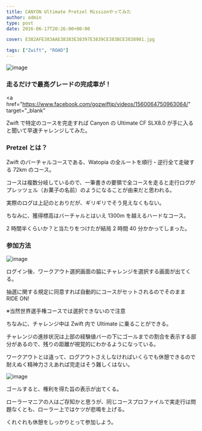 ---
title: CANYON Ultimate Pretzel Missionやってみた
author: admin
type: post
date: 2016-06-17T20:26:00+00:00

cover: E382AFE383AAE38383E38397E3839CE383BCE3838901.jpg

tags: ["Zwift", "ROAD"]
---

![image](./E382AFE383AAE38383E38397E3839CE383BCE3838901.jpg)

### 走るだけで最高グレードの完成車が！

<a
  href="https://www.facebook.com/gozwiftjp/videos/1560064750963064/"
  target="_blank"
>
  Zwift で特定のコースを完走すれば Canyon の Ultimate CF SLX8.0 が手に入る
</a>
と聞いて早速チャレンジしてみた。

### Pretzel とは？

Zwift のバーチャルコースである、Watopia の全ルートを順行・逆行全て走破する 72km のコース。

コースは複数分岐しているので、一筆書きの要領で全コースを走ると走行ログがプレッツェル（お菓子の名前）のようになることが由来だと思われる。

実際のログは上記のとおりだが、ギリギリでそう見えなくもない。

ちなみに、獲得標高はバーチャルとはいえ 1300m を越えるハードなコース。

2 時間半くらいか？と当たりをつけたが結局 2 時間 40 分かかってしまった。

### 参加方法

![image](./2016-06-18_1056300.jpg)

ログイン後、ワークアウト選択画面の脇にチャレンジを選択する画面が出てくる。

抽選に関する規定に同意すれば自動的にコースがセットされるのでそのまま RIDE ON!

※当然世界選手権コースでは選択できないので注意

ちなみに、チャレンジ中は Zwift 内で Ultimate に乗ることができる。

チャレンジの進捗状況は上部の経験値バーの下にゴールまでの割合を表示する部分があるので、残りの距離が視覚的にわかるようになっている。

ワークアウトとは違って、ログアウトさえしなければいくらでも休憩できるので耐えぬく精神力さえあれば完走はそう難しくはない。

![image](./2016-06-18_1343425.jpg)

ゴールすると、権利を得た旨の表示が出てくる。

ローラーマニアの人はご存知かと思うが、同じコースプロファイルで実走行は問題なくとも、ローラー上ではケツが悲鳴を上げる。

くれぐれも休憩をしっかりとって参加しよう。

<LinkBox
  isAmazonLink
  url="http://www.amazon.co.jp/exec/obidos/ASIN/B00JJH2ISW/gensobunya-22/ref=nosim/"
/>
